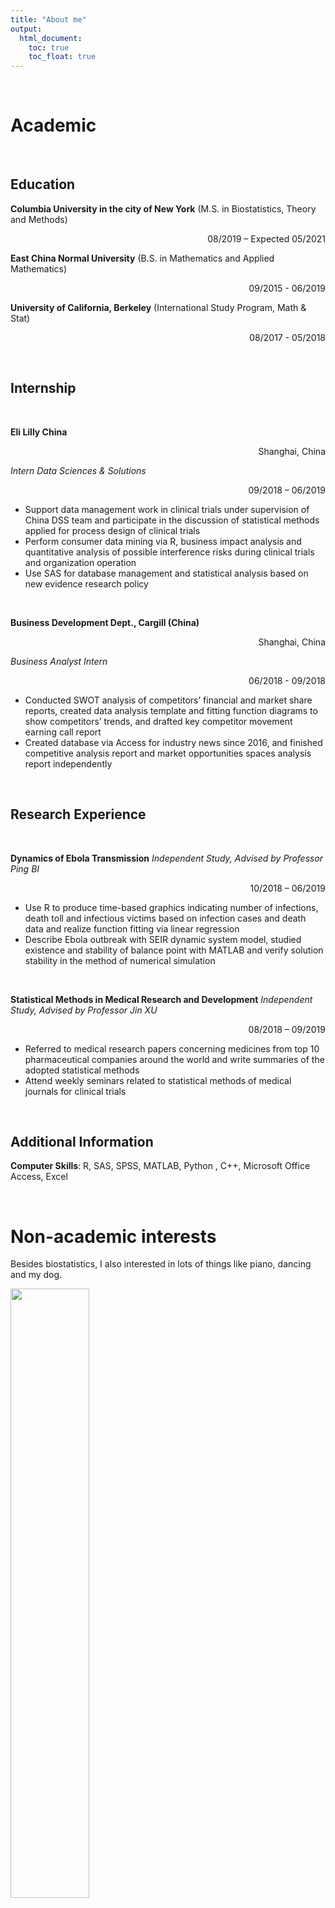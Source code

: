 ```yaml
---
title: "About me"
output: 
  html_document:
    toc: true
    toc_float: true
---
```


<br/>

# Academic

<br/>

## Education

**Columbia University in the city of New York** (M.S. in Biostatistics, Theory and Methods)<p align="right">08/2019 – Expected 05/2021</p>

**East China Normal University** (B.S. in Mathematics and Applied Mathematics)<p align="right">09/2015 - 06/2019</p>   

**University of California, Berkeley** (International Study Program, Math & Stat)<p align="right">08/2017 - 05/2018</p>       

<br/>

## Internship

<br/>


**Eli Lilly China**<p align="right">Shanghai, China</p>
*Intern Data Sciences & Solutions*<p align="right">09/2018 – 06/2019</p>

-	Support data management work in clinical trials under supervision of China DSS team and participate in the discussion of statistical methods applied for process design of clinical trials
-	Perform consumer data mining via R, business impact analysis and quantitative analysis of possible interference risks during clinical trials and organization operation
- Use SAS for database management and statistical analysis based on new evidence research policy

<br/>

**Business Development Dept., Cargill (China)**<p align="right">Shanghai, China</p>
*Business Analyst Intern*<p align="right">06/2018 - 09/2018</p>                                                
-	Conducted SWOT analysis of competitors’ financial and market share reports, created data analysis template and fitting function diagrams to show competitors’ trends, and drafted key competitor movement earning call report
-	Created database via Access for industry news since 2016, and finished competitive analysis report and market opportunities spaces analysis report independently

<br/>

## Research Experience

<br/>

**Dynamics of Ebola Transmission**
*Independent Study, Advised by Professor Ping BI*<p align="right">10/2018 – 06/2019</p>
-	Use R to produce time-based graphics indicating number of infections, death toll and infectious victims based on infection cases and death data and realize function fitting via linear regression
-	Describe Ebola outbreak with SEIR dynamic system model, studied existence and stability of balance point with MATLAB and verify solution stability in the method of numerical simulation

<br/>

**Statistical Methods in Medical Research and Development**
*Independent Study, Advised by Professor Jin XU*<p align="right">08/2018 – 09/2019</p>            
-	Referred to medical research papers concerning medicines from top 10 pharmaceutical companies around the world and write summaries of the adopted statistical methods
-	Attend weekly seminars related to statistical methods of medical journals for clinical trials 

<br/>

## Additional Information 
**Computer Skills**: R, SAS, SPSS, MATLAB, Python , C++, Microsoft Office Access, Excel 

<br/>

# Non-academic interests
Besides biostatistics, I also interested in lots of things like piano, dancing and my dog.

<img src="IMG_8969.JPG" style="width:50%">
